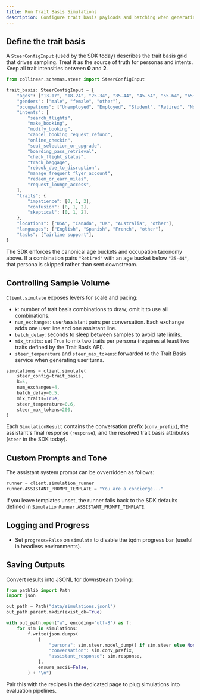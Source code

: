 ```yaml
---
title: Run Trait Basis Simulations
description: Configure trait basis payloads and batching when generating conversations with the Collinear Python SDK.
---
```


## Define the trait basis

A `SteerConfigInput` (used by the SDK today) describes the trait basis grid that drives sampling. Treat it as the source of truth for personas and intents. Keep all trait intensities between **0** and **2**.

```python
from collinear.schemas.steer import SteerConfigInput

trait_basis: SteerConfigInput = {
    "ages": ["13-17", "18-24", "25-34", "35-44", "45-54", "55-64", "65+"],
    "genders": ["male", "female", "other"],
    "occupations": ["Unemployed", "Employed", "Student", "Retired", "Not in Labor Force"],
    "intents": [
        "search_flights",
        "make_booking",
        "modify_booking",
        "cancel_booking_request_refund",
        "online_checkin",
        "seat_selection_or_upgrade",
        "boarding_pass_retrieval",
        "check_flight_status",
        "track_baggage",
        "rebook_due_to_disruption",
        "manage_frequent_flyer_account",
        "redeem_or_earn_miles",
        "request_lounge_access",
    ],
    "traits": {
        "impatience": [0, 1, 2],
        "confusion": [0, 1, 2],
        "skeptical": [0, 1, 2],
    },
    "locations": ["USA", "Canada", "UK", "Australia", "other"],
    "languages": ["English", "Spanish", "French", "other"],
    "tasks": ["airline support"],
}
```

The SDK enforces the canonical age buckets and occupation taxonomy above. If a combination pairs `"Retired"` with an age bucket below `"35-44"`, that persona is skipped rather than sent downstream.

## Controlling Sample Volume

`Client.simulate` exposes levers for scale and pacing:

- `k`: number of trait basis combinations to draw; omit it to use all combinations.
- `num_exchanges`: user/assistant pairs per conversation. Each exchange adds one user line and one assistant line.
- `batch_delay`: seconds to sleep between samples to avoid rate limits.
- `mix_traits`: set `True` to mix two traits per persona (requires at least two traits defined by the Trait Basis API).
- `steer_temperature` and `steer_max_tokens`: forwarded to the Trait Basis service when generating user turns.

```python
simulations = client.simulate(
    steer_config=trait_basis,
    k=5,
    num_exchanges=4,
    batch_delay=0.5,
    mix_traits=True,
    steer_temperature=0.6,
    steer_max_tokens=200,
)
```

Each `SimulationResult` contains the conversation prefix (`conv_prefix`), the assistant's final response (`response`), and the resolved trait basis attributes (`steer` in the SDK today).

## Custom Prompts and Tone

The assistant system prompt can be ovverridden as follows:

```python
runner = client.simulation_runner
runner.ASSISTANT_PROMPT_TEMPLATE = "You are a concierge..."
```

If you leave templates unset, the runner falls back to the SDK defaults defined in `SimulationRunner.ASSISTANT_PROMPT_TEMPLATE`.

## Logging and Progress

- Set `progress=False` on `simulate` to disable the tqdm progress bar (useful in headless environments).

## Saving Outputs

Convert results into JSONL for downstream tooling:

```python
from pathlib import Path
import json

out_path = Path("data/simulations.jsonl")
out_path.parent.mkdir(exist_ok=True)

with out_path.open("w", encoding="utf-8") as f:
    for sim in simulations:
        f.write(json.dumps(
            {
                "persona": sim.steer.model_dump() if sim.steer else None,
                "conversation": sim.conv_prefix,
                "assistant_response": sim.response,
            },
            ensure_ascii=False,
        ) + "\n")
```

Pair this with the recipes in the dedicated page to plug simulations into evaluation pipelines.
